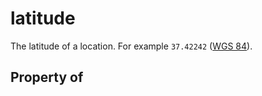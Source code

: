# latitude

The latitude of a location. For example <code>37.42242</code> (<a href="https://en.wikipedia.org/wiki/World_Geodetic_System">WGS 84</a>).

## Property of



